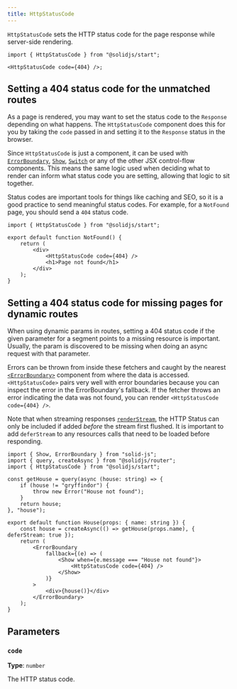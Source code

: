 ```yaml
---
title: HttpStatusCode
---
```


`HttpStatusCode` sets the HTTP status code for the page response while server-side rendering.

```tsx
import { HttpStatusCode } from "@solidjs/start";

<HttpStatusCode code={404} />;
```

## Setting a 404 status code for the unmatched routes

As a page is rendered, you may want to set the status code to the `Response` depending on what happens.
The `HttpStatusCode` component does this for you by taking the `code`  passed in and setting it to the `Response` status in the browser.

Since `HttpStatusCode` is just a component, it can be used with [`ErrorBoundary`](/reference/components/error-boundary), [`Show`](/reference/components/show), [`Switch`](/reference/components/switch-and-match) or any of the other JSX control-flow components.
This means the same logic used when deciding what to render can inform what status code you are setting, allowing that logic to sit together.

Status codes are important tools for things like caching and SEO, so it is a good practice to send meaningful status codes.
 For example, for a `NotFound` page, you should send a `404` status code.

```tsx {6} title="routes/*404.tsx"
import { HttpStatusCode } from "@solidjs/start";

export default function NotFound() {
	return (
		<div>
			<HttpStatusCode code={404} />
			<h1>Page not found</h1>
		</div>
	);
}
```

## Setting a 404 status code for missing pages for dynamic routes

When using dynamic params in routes, setting a 404 status code if the given parameter for a segment points to a missing resource is important.
Usually, the param is discovered to be missing when doing an async request with that parameter.

Errors can be thrown from inside these fetchers and caught by the nearest [`<ErrorBoundary>`](/reference/components/error-boundary) component from where the data is accessed.
`<HttpStatusCode>` pairs very well with error boundaries because you can inspect the error in the ErrorBoundary's fallback.
If the fetcher throws an error indicating the data was not found, you can render `<HttpStatusCode code={404} />`.

Note that when streaming responses [`renderStream`](/reference/rendering/render-to-stream), the HTTP Status can only be included if added _before_ the stream first flushed.
It is important to add `deferStream` to any resources calls that need to be loaded before responding.

```tsx {7,17-19, 15, 23} title="routes/[house].tsx"
import { Show, ErrorBoundary } from "solid-js";
import { query, createAsync } from "@solidjs/router";
import { HttpStatusCode } from "@solidjs/start";

const getHouse = query(async (house: string) => {
	if (house != "gryffindor") {
		throw new Error("House not found");
	}
	return house;
}, "house");

export default function House(props: { name: string }) {
	const house = createAsync(() => getHouse(props.name), { deferStream: true });
	return (
		<ErrorBoundary
			fallback={(e) => (
				<Show when={e.message === "House not found"}>
					<HttpStatusCode code={404} />
				</Show>
			)}
		>
			<div>{house()}</div>
		</ErrorBoundary>
	);
}
```

## Parameters

### `code`

**Type**: `number`

The HTTP status code.
